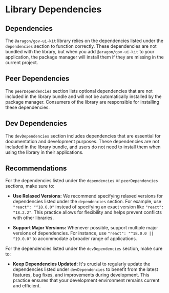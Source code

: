 
<Meta title="Docs/Coding Guidelines/Library Dependencies" />

# Library Dependencies

## Dependencies

The `@aragon/gov-ui-kit` library relies on the dependencies listed under the `dependencies` section to function
correctly. These dependencies are not bundled with the library, but when you add `@aragon/gov-ui-kit` to your
application, the package manager will install them if they are missing in the current project.

## Peer Dependencies

The `peerDependencies` section lists optional dependencies that are not included in the library bundle and will not be
automatically installed by the package manager. Consumers of the library are responsible for installing these
dependencies.

## Dev Dependencies

The `devDependencies` section includes dependencies that are essential for documentation and development purposes. These
dependencies are not included in the library bundle, and users do not need to install them when using the library in
their applications.

## Recommendations

For the dependencies listed under the `dependencies` or `peerDependencies` sections, make sure to:

-   **Use Relaxed Versions:** We recommend specifying relaxed versions for dependencies listed under the `dependencies`
    section. For example, use `"react": "^18.0.0"` instead of specifying an exact version like `"react": "18.2.2"`. This
    practice allows for flexibility and helps prevent conflicts with other libraries.

-   **Support Major Versions:** Whenever possible, support multiple major versions of dependencies. For instance, use
    `"react": "^18.0.0 || ^19.0.0"` to accommodate a broader range of applications.

For the dependencies listed under the `devDependencies` section, make sure to:

-   **Keep Dependencies Updated:** It's crucial to regularly update the dependencies listed under `devDependencies` to
    benefit from the latest features, bug fixes, and improvements during development. This practice ensures that your
    development environment remains current and efficient.
